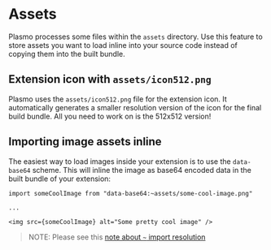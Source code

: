 # Assets

Plasmo processes some files within the `assets` directory. Use this feature to store assets you want to load inline into your source code instead of copying them into the built bundle.

## Extension icon with `assets/icon512.png`

Plasmo uses the `assets/icon512.png` file for the extension icon. It automatically generates a smaller resolution version of the icon for the final build bundle. All you need to work on is the 512x512 version!

## Importing image assets inline

The easiest way to load images inside your extension is to use the `data-base64` scheme. This will inline the image as base64 encoded data in the built bundle of your extension:

```tsx
import someCoolImage from "data-base64:~assets/some-cool-image.png"

...

<img src={someCoolImage} alt="Some pretty cool image" />
```

> NOTE: Please see this [note about `~` import resolution](/workflows/faq#tilde-import-resolution)
